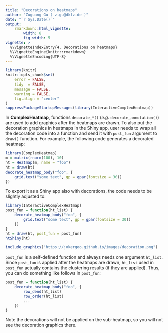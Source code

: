 ```yaml
---
title: "Decorations on heatmaps"
author: "Zuguang Gu ( z.gu@dkfz.de )"
date: "`r Sys.Date()`"
output: 
    rmarkdown::html_vignette:
        width: 8
        fig_width: 5
vignette: >
  %\VignetteIndexEntry{4. Decorations on heatmaps}
  %\VignetteEngine{knitr::rmarkdown}
  %\VignetteEncoding{UTF-8}
---
```



```r
library(knitr)
knitr::opts_chunk$set(
    error = FALSE,
    tidy  = FALSE,
    message = FALSE,
    warning = FALSE,
    fig.align = "center"
)
suppressPackageStartupMessages(library(InteractiveComplexHeatmap))
```

In **ComplexHeatmap**, functions `decorate_*()` (_e.g._ `decorate_annotation()`) are used to add graphics after
the heatmaps are drawn. To also put the decoration graphics in heatmaps in
the Shiny app, user needs to wrap all the decoration code into a function and
send it with `post_fun` argument to `draw()` function. For example, the following
code generates a decorated heatmap:

```r
library(ComplexHeatmap)
m = matrix(rnorm(100), 10)
ht = Heatmap(m, name = "foo")
ht = draw(ht)
decorate_heatmap_body("foo", {
    grid.text("some text", gp = gpar(fontsize = 30))
})
```

To export it as a Shiny app also with decorations, the code needs to be slightly 
adjusted to:

```r
library(InteractiveComplexHeatmap)
post_fun = function(ht_list) {
    decorate_heatmap_body("foo", {
        grid.text("some text", gp = gpar(fontsize = 30))
    })
}
ht = draw(ht, post_fun = post_fun)
htShiny(ht)
```

```r
include_graphics("https://jokergoo.github.io/images/decoration.png")
```


`post_fun` is a self-defined function and always needs one argument `ht_list`.
Since `post_fun` is applied after the heatmaps are drawn, `ht_list` used in
`post_fun` actually contains the clustering results (if they are applied). Thus,
you can do something like follows in `post_fun`:

```r
post_fun = function(ht_list) {
    decorate_heatmap_body("foo", {
        row_dend(ht_list)
        row_order(ht_list)
        ...
    })
}
```

Note the decorations will not be applied on the sub-heatmap, so you will not see the decoration graphics there.

<br>
<br>
<br>
<br>
<br>
<br>
<br>
<br>

